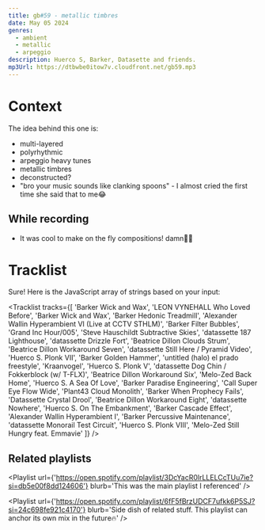 ```yaml
---
title: gb#59 - metallic timbres
date: May 05 2024
genres:
  - ambient
  - metallic
  - arpeggio
description: Huerco S, Barker, Datasette and friends.
mp3Url: https://dtbwbe0itow7v.cloudfront.net/gb59.mp3
---
```


# Context
The idea behind this one is:
- multi-layered
- polyrhythmic
- arpeggio heavy tunes
- metallic timbres
- deconstructed?
- "bro your music sounds like clanking spoons" - I almost cried the first time she said that to me😂

## While recording
- It was cool to make on the fly compositions! damn🙌🏽

# Tracklist
Sure! Here is the JavaScript array of strings based on your input:

<Tracklist
tracks={[
  'Barker	Wick and Wax',
  'LEON VYNEHALL	Who Loved Before',
  'Barker	Wick and Wax',
  'Barker	Hedonic Treadmill',
  'Alexander Wallin	Hyperambient VI (Live at CCTV STHLM)',
  'Barker	Filter Bubbles',
  'Grand Inc	Hour/005',
  'Steve Hauschildt	Subtractive Skies',
  'datassette	187 Lighthouse',
  'datassette	Drizzle Fort',
  'Beatrice Dillon	Clouds Strum',
  'Beatrice Dillon	Workaround Seven',
  'datassette	Still Here / Pyramid Video',
  'Huerco S.	Plonk VII',
  'Barker	Golden Hammer',
  'untitled (halo)	el prado freestyle',
  'Kraanvogel',
  'Huerco S.	Plonk V',
  'datassette	Dog Chin / Fokkerblock (w/ T-FLX)',
  'Beatrice Dillon	Workaround Six',
  'Melo-Zed	Back Home',
  'Huerco S. A Sea Of Love',
  'Barker	Paradise Engineering',
  'Call Super	Eye Flow Wide',
  'Plant43	Cloud Monolith',
  'Barker	When Prophecy Fails',
  'Datassette	Crystal Drool',
  'Beatrice Dillon	Workaround Eight',
  'datassette	Nowhere',
  'Huerco S. On The Embankment',
  'Barker	Cascade Effect',
  'Alexander Wallin	Hyperambient I',
  'Barker	Percussive Maintenance',
  'datassette	Monorail Test Circuit',
  'Huerco S.	Plonk VIII',
  'Melo-Zed	Still Hungry feat. Emmavie'
]}
/>


## Related playlists

<Playlist url={'https://open.spotify.com/playlist/3DcYacR0lrLLELCcTUu7ie?si=db5e00f8dd124606'} 
blurb='This was the main playlist I referenced'
/>

<Playlist url={'https://open.spotify.com/playlist/6fF5fBrzUDCF7ufkk6P5SJ?si=24c698fe921c4170'} 
blurb='Side dish of related stuff. This playlist can anchor its own mix in the future🔥'
/>
